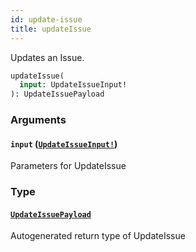 ```yaml
---
id: update-issue
title: updateIssue
---
```


Updates an Issue.

```graphql
updateIssue(
  input: UpdateIssueInput!
): UpdateIssuePayload

```

### Arguments

#### `input` ([`UpdateIssueInput!`](/docs/api/inputs/update-issue-input))

Parameters for UpdateIssue

### Type

#### [`UpdateIssuePayload`](/docs/api/objects/update-issue-payload)

Autogenerated return type of UpdateIssue
